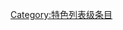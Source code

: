 {{catmore1|[[Wikipedia:蝴蝶专题|Wikipedia:蝴蝶专题]]}}
{{Wikipedia category}}
{{emptycat}}
{{Articles by Quality| topic=蝴蝶|project=蝴蝶|format=TOC}}
[[Category:特色列表级条目|Category:特色列表级条目]]